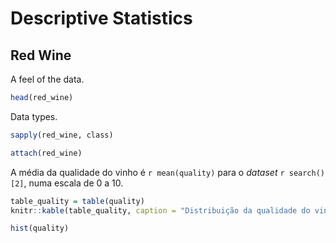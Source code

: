 # Descriptive Statistics {#descriptive-statistics}

## Red Wine

A feel of the data.

```r
head(red_wine)
```

Data types.

```r
sapply(red_wine, class)
```

```r
attach(red_wine)
```

A média da qualidade do vinho é `r mean(quality)` para o _dataset_ `r search()[2]`, numa escala de 0 a 10.

```r
table_quality = table(quality)
knitr::kable(table_quality, caption = "Distribuição da qualidade do vinho tinto", label = "tbl:red_wine_quality",  col.names = c("Qualidade", "#"), align="cr")
```

```r
hist(quality)
```
